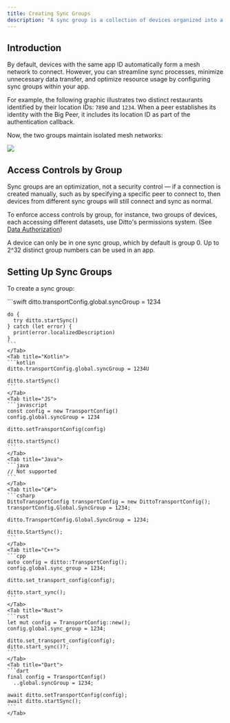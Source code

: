 ```yaml
---
title: Creating Sync Groups
description: "A sync group is a collection of devices organized into a distinct group, allowing you to limit connections to specific subsets of devices rather than the default behavior of connecting all devices sharing the same app ID."
---
```



## Introduction

By default, devices with the same app ID automatically form a mesh network to connect. However, you can streamline sync processes, minimize unnecessary data transfer, and optimize resource usage by configuring sync groups within your app.

For example, the following graphic illustrates two distinct restaurants identified by their location IDs: `7890` and `1234`. When a peer establishes its identity with the Big Peer, it includes its location ID as part of the authentication callback.

Now, the two groups maintain isolated mesh networks:

<Frame>
  <img src="/images/v4.7/image-8.png"/>
</Frame>

## Access Controls by Group

Sync groups are an optimization, not a security control — if a connection is created manually, such as by specifying a specific peer to connect to, then devices from different sync groups will still connect and sync as normal.

To enforce access controls by group, for instance, two groups of devices, each accessing different datasets, use Ditto's permissions system. (See [Data Authorization](<./../../Authentication & Authorization/Data Authorization.md>))

A device can only be in one sync group, which by default is group 0. Up to 2^32 distinct group numbers can be used in an app.

## Setting Up Sync Groups

To create a sync group:

<Tabs>
    <Tab title="Swift">
    ```swift
    ditto.transportConfig.global.syncGroup = 1234

    do {
      try ditto.startSync()
    } catch (let error) {
      print(error.localizedDescription)
    }
    ```
    </Tab>
    <Tab title="Kotlin">
    ```kotlin
    ditto.transportConfig.global.syncGroup = 1234U

    ditto.startSync()
    ```
    </Tab>
    <Tab title="JS">
    ```javascript
    const config = new TransportConfig()
    config.global.syncGroup = 1234

    ditto.setTransportConfig(config)

    ditto.startSync()
    ```
    </Tab>
    <Tab title="Java">
    ```java
    // Not supported
    ```
    </Tab>
    <Tab title="C#">
    ```csharp
    DittoTransportConfig transportConfig = new DittoTransportConfig();
    transportConfig.Global.SyncGroup = 1234;

    ditto.TransportConfig.Global.SyncGroup = 1234;

    ditto.StartSync();
    ```
    </Tab>
    <Tab title="C++">
    ```cpp
    auto config = ditto::TransportConfig();
    config.global.sync_group = 1234;

    ditto.set_transport_config(config);

    ditto.start_sync();
    ```
    </Tab>
    <Tab title="Rust">
    ```rust
    let mut config = TransportConfig::new();
    config.global.sync_group = 1234;

    ditto.set_transport_config(config);
    ditto.start_sync()?;
    ```
    </Tab>
    <Tab title="Dart">
    ```dart
    final config = TransportConfig()
      ..global.syncGroup = 1234;

    await ditto.setTransportConfig(config);
    await ditto.startSync();
    ```
    </Tab>
</Tabs>









